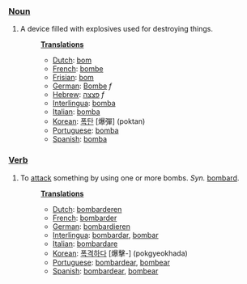 ===[[Noun]]===
#A device filled with explosives used for destroying things.
#:'''[[Translation]]s'''
#:*[[Dutch]]: [[bom]]
#:*[[French]]: [[bombe]]
#:*[[Frisian]]: [[bom]]
#:*[[German]]: [[Bombe]] ''f''
#:*[[Hebrew]]: [[פצצה]] ''f''
#:*[[Interlingua]]: [[bomba]]
#:*[[Italian]]: [[bomba]]
#:*[[Korean]]: [[폭탄]] [爆彈] (poktan)
#:*[[Portuguese]]: [[bomba]]
#:*[[Spanish]]: [[bomba]]

===[[Verb]]===
#To [[attack]] something by using one or more bombs. ''Syn.'' [[bombard]].
#:'''[[Translation]]s'''
#:*[[Dutch]]: [[bombarderen]]
#:*[[French]]: [[bombarder]]
#:*[[German]]: [[bombardieren]]
#:*[[Interlingua]]: [[bombardar]], [[bombar]]
#:*[[Italian]]: [[bombardare]]
#:*[[Korean]]: [[폭격하다]] [爆擊-] (pokgyeokhada)
#:*[[Portuguese]]: [[bombardear]], [[bombear]]
#:*[[Spanish]]: [[bombardear]], [[bombear]]